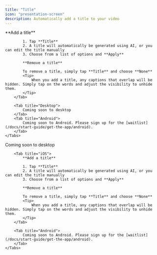 ```yaml
---
title: "Title"
icon: "presentation-screen"
description: Automatically add a title to your video
---
```


<div id="ios-tab">
    <Tabs>
        <Tab title="iOS">
            **Add a title**

            1. Tap **Title**
            2. A title will automatically be generated using AI, or you can edit the title manually
            3. Choose from a list of options and **Apply**

            **Remove a title**

            To remove a title, simply tap **Title** and choose **None**
            <Tip>
                When you add a title, any captions that overlap will be hidden. Simply tap on the words and adjust the visibility to unhide them.
            </Tip>
        </Tab>

        <Tab title="Desktop">
            Coming soon to desktop
        </Tab>
        <Tab title="Android">
            Coming soon to Android. Please sign up for the [waitlist](/docs/start-guide/get-the-app/android).
        </Tab>
    </Tabs>
</div>


<div id="desktop-tab">
    <Tabs>
        <Tab title="Desktop">
            Coming soon to desktop
        </Tab>

        <Tab title="iOS">
            **Add a title**

            1. Tap **Title**
            2. A title will automatically be generated using AI, or you can edit the title manually
            3. Choose from a list of options and **Apply**

            **Remove a title**

            To remove a title, simply tap **Title** and choose **None**
            <Tip>
                When you add a title, any captions that overlap will be hidden. Simply tap on the words and adjust the visibility to unhide them.
            </Tip>
        </Tab>

        <Tab title="Android">
            Coming soon to Android. Please sign up for the [waitlist](/docs/start-guide/get-the-app/android).
        </Tab>
    </Tabs>
</div>